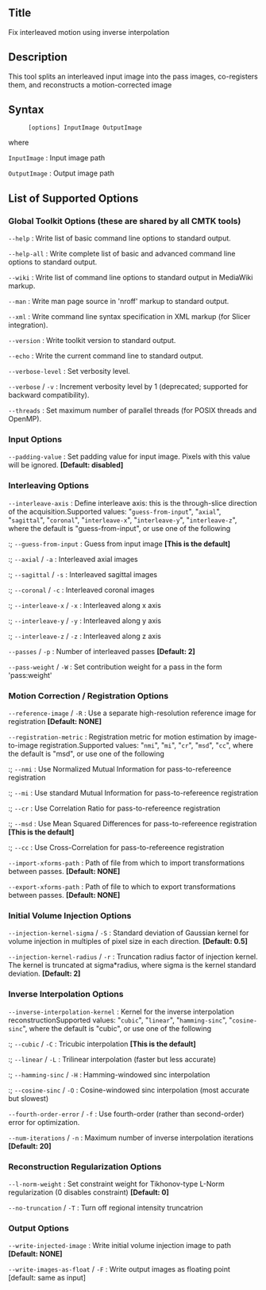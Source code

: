 == Title ==

Fix interleaved motion using inverse interpolation

== Description ==

This tool splits an interleaved input image into the pass images, co-registers them, and reconstructs a motion-corrected image

== Syntax ==

: <tt>[options] InputImage OutputImage </tt>

where

; <tt>InputImage</tt> : Input image path

; <tt>OutputImage</tt> : Output image path

== List of Supported Options ==

=== Global Toolkit Options (these are shared by all CMTK tools) ===

; <tt>--help</tt> : Write list of basic command line options to standard output.

; <tt>--help-all</tt> : Write complete list of basic and advanced command line options to standard output.

; <tt>--wiki</tt> : Write list of command line options to standard output in MediaWiki markup.

; <tt>--man</tt> : Write man page source in 'nroff' markup to standard output.

; <tt>--xml</tt> : Write command line syntax specification in XML markup (for Slicer integration).

; <tt>--version</tt> : Write toolkit version to standard output.

; <tt>--echo</tt> : Write the current command line to standard output.

; <tt>--verbose-level</tt> <tt><integer></tt> : Set verbosity level.

; <tt>--verbose</tt> / <tt>-v</tt> : Increment verbosity level by 1 (deprecated; supported for backward compatibility).

; <tt>--threads</tt> <tt><integer></tt> : Set maximum number of parallel threads (for POSIX threads and OpenMP).

=== Input Options ===

; <tt>--padding-value</tt> <tt><double></tt> : Set padding value for input image. Pixels with this value will be ignored. '''[Default: disabled]'''

=== Interleaving Options ===

; <tt>--interleave-axis</tt> : Define interleave axis: this is the through-slice direction of the acquisition.Supported values: "<tt>guess-from-input</tt>", "<tt>axial</tt>", "<tt>sagittal</tt>", "<tt>coronal</tt>", "<tt>interleave-x</tt>", "<tt>interleave-y</tt>", "<tt>interleave-z</tt>", where the default is "guess-from-input", or use one of the following
:; <tt>--guess-from-input</tt> : Guess from input image '''[This is the default]'''
:; <tt>--axial</tt> / <tt>-a</tt> : Interleaved axial images
:; <tt>--sagittal</tt> / <tt>-s</tt> : Interleaved sagittal images
:; <tt>--coronal</tt> / <tt>-c</tt> : Interleaved coronal images
:; <tt>--interleave-x</tt> / <tt>-x</tt> : Interleaved along x axis
:; <tt>--interleave-y</tt> / <tt>-y</tt> : Interleaved along y axis
:; <tt>--interleave-z</tt> / <tt>-z</tt> : Interleaved along z axis

; <tt>--passes</tt> <tt><integer></tt> / <tt>-p</tt> <tt><integer></tt> : Number of interleaved passes '''[Default: 2]'''

; <tt>--pass-weight</tt> <tt><string></tt> / <tt>-W</tt> <tt><string></tt> : Set contribution weight for a pass in the form 'pass:weight'

=== Motion Correction / Registration Options ===

; <tt>--reference-image</tt> <tt><image-path></tt> / <tt>-R</tt> <tt><image-path></tt> : Use a separate high-resolution reference image for registration '''[Default: NONE]'''

; <tt>--registration-metric</tt> : Registration metric for motion estimation by image-to-image registration.Supported values: "<tt>nmi</tt>", "<tt>mi</tt>", "<tt>cr</tt>", "<tt>msd</tt>", "<tt>cc</tt>", where the default is "msd", or use one of the following
:; <tt>--nmi</tt> : Use Normalized Mutual Information for pass-to-refereence registration
:; <tt>--mi</tt> : Use standard Mutual Information for pass-to-refereence registration
:; <tt>--cr</tt> : Use Correlation Ratio for pass-to-refereence registration
:; <tt>--msd</tt> : Use Mean Squared Differences for pass-to-refereence registration '''[This is the default]'''
:; <tt>--cc</tt> : Use Cross-Correlation for pass-to-refereence registration

; <tt>--import-xforms-path</tt> <tt><path></tt> : Path of file from which to import transformations between passes. '''[Default: NONE]'''

; <tt>--export-xforms-path</tt> <tt><path></tt> : Path of file to which to export transformations between passes. '''[Default: NONE]'''

=== Initial Volume Injection Options ===

; <tt>--injection-kernel-sigma</tt> <tt><double></tt> / <tt>-S</tt> <tt><double></tt> : Standard deviation of Gaussian kernel for volume injection in multiples of pixel size in each direction. '''[Default: 0.5]'''

; <tt>--injection-kernel-radius</tt> <tt><double></tt> / <tt>-r</tt> <tt><double></tt> : Truncation radius factor of injection kernel. The kernel is truncated at sigma*radius, where sigma is the kernel standard deviation. '''[Default: 2]'''

=== Inverse Interpolation Options ===

; <tt>--inverse-interpolation-kernel</tt> : Kernel for the inverse interpolation reconstructionSupported values: "<tt>cubic</tt>", "<tt>linear</tt>", "<tt>hamming-sinc</tt>", "<tt>cosine-sinc</tt>", where the default is "cubic", or use one of the following
:; <tt>--cubic</tt> / <tt>-C</tt> : Tricubic interpolation '''[This is the default]'''
:; <tt>--linear</tt> / <tt>-L</tt> : Trilinear interpolation (faster but less accurate)
:; <tt>--hamming-sinc</tt> / <tt>-H</tt> : Hamming-windowed sinc interpolation
:; <tt>--cosine-sinc</tt> / <tt>-O</tt> : Cosine-windowed sinc interpolation (most accurate but slowest)

; <tt>--fourth-order-error</tt> / <tt>-f</tt> : Use fourth-order (rather than second-order) error for optimization.

; <tt>--num-iterations</tt> <tt><integer></tt> / <tt>-n</tt> <tt><integer></tt> : Maximum number of inverse interpolation iterations '''[Default: 20]'''

=== Reconstruction Regularization Options ===

; <tt>--l-norm-weight</tt> <tt><double></tt> : Set constraint weight for Tikhonov-type L-Norm regularization (0 disables constraint) '''[Default: 0]'''

; <tt>--no-truncation</tt> / <tt>-T</tt> : Turn off regional intensity truncatrion

=== Output Options ===

; <tt>--write-injected-image</tt> <tt><image-path></tt> : Write initial volume injection image to path '''[Default: NONE]'''

; <tt>--write-images-as-float</tt> / <tt>-F</tt> : Write output images as floating point [default: same as input]


